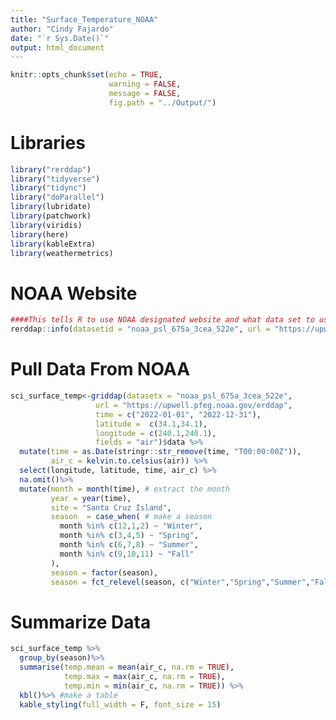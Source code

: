 ```yaml
---
title: "Surface_Temperature_NOAA"
author: "Cindy Fajardo"
date: "`r Sys.Date()`"
output: html_document
---
```


```r
knitr::opts_chunk$set(echo = TRUE,
                      warning = FALSE,
                      message = FALSE,
                      fig.path = "../Output/")
```

# Libraries
```r
library("rerddap")
library("tidyverse")
library("tidync")
library("doParallel")
library(lubridate)
library(patchwork)
library(viridis)
library(here)
library(kableExtra)
library(weathermetrics)
```

# NOAA Website
```r
####This tells R to use NOAA designated website and what data set to use#####
rerddap::info(datasetid = "noaa_psl_675a_3cea_522e", url = "https://upwell.pfeg.noaa.gov/erddap")
```
# Pull Data From NOAA
```r
sci_surface_temp<-griddap(datasetx = "noaa_psl_675a_3cea_522e", 
                   url = "https://upwell.pfeg.noaa.gov/erddap", 
                   time = c("2022-01-01", "2022-12-31"),
                   latitude =  c(34.1,34.1),
                   longitude = c(240.1,240.1),
                   fields = "air")$data %>% 
  mutate(time = as.Date(stringr::str_remove(time, "T00:00:00Z")),
         air_c = kelvin.to.celsius(air)) %>% 
  select(longitude, latitude, time, air_c) %>% 
  na.omit()%>%
  mutate(month = month(time), # extract the month
         year = year(time),
         site = "Santa Cruz Island",
         season  = case_when( # make a season
           month %in% c(12,1,2) ~ "Winter",
           month %in% c(3,4,5) ~ "Spring",
           month %in% c(6,7,8) ~ "Summer",
           month %in% c(9,10,11) ~ "Fall"
         ),
         season = factor(season),
         season = fct_relevel(season, c("Winter","Spring","Summer","Fall")))
```

# Summarize Data
```r
sci_surface_temp %>%
  group_by(season)%>%
  summarise(temp.mean = mean(air_c, na.rm = TRUE),
            temp.max = max(air_c, na.rm = TRUE),
            temp.min = min(air_c, na.rm = TRUE)) %>% 
  kbl()%>% #make a table
  kable_styling(full_width = F, font_size = 15)
```

